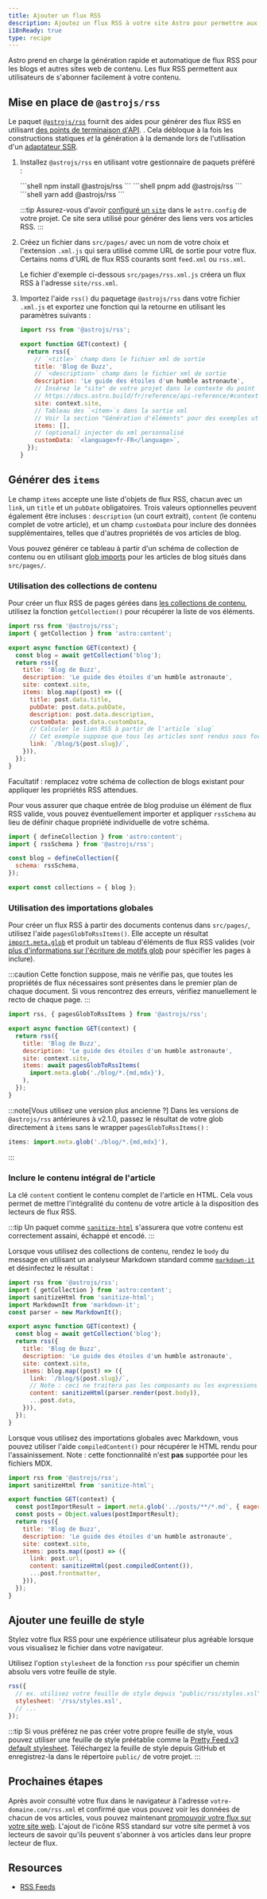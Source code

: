 ```yaml
---
title: Ajouter un flux RSS
description: Ajoutez un flux RSS à votre site Astro pour permettre aux utilisateurs de s'abonner à votre contenu.
i18nReady: true
type: recipe
---
```



Astro prend en charge la génération rapide et automatique de flux RSS pour les blogs et autres sites web de contenu. Les flux RSS permettent aux utilisateurs de s'abonner facilement à votre contenu.

## Mise en place de `@astrojs/rss`

Le paquet [`@astrojs/rss`](https://github.com/withastro/astro/tree/main/packages/astro-rss) fournit des aides pour générer des flux RSS en utilisant [des points de terminaison d'API](/fr/core-concepts/endpoints/#points-de-terminaison-des-fichiers-statiques). . Cela débloque à la fois les constructions statiques _et_ la génération à la demande lors de l'utilisation d'un [adaptateur SSR](/fr/guides/server-side-rendering/).

1. Installez `@astrojs/rss` en utilisant votre gestionnaire de paquets préféré :

    <PackageManagerTabs>
      <Fragment slot="npm">
      ```shell
      npm install @astrojs/rss
      ```
      </Fragment>
      <Fragment slot="pnpm">
      ```shell
      pnpm add @astrojs/rss
      ```
      </Fragment>
      <Fragment slot="yarn">
      ```shell
      yarn add @astrojs/rss
      ```
      </Fragment>
    </PackageManagerTabs>

    :::tip
    Assurez-vous d'avoir [configuré un `site`](/fr/reference/configuration-reference/#site) dans le `astro.config` de votre projet. Ce site sera utilisé pour générer des liens vers vos articles RSS.
    :::

2. Créez un fichier dans `src/pages/` avec un nom de votre choix et l'extension `.xml.js` qui sera utilisé comme URL de sortie pour votre flux. Certains noms d'URL de flux RSS courants sont `feed.xml` ou `rss.xml`.

    Le fichier d'exemple ci-dessous `src/pages/rss.xml.js` créera un flux RSS à l'adresse `site/rss.xml`.

3. Importez l'aide `rss()` du paquetage `@astrojs/rss` dans votre fichier `.xml.js` et exportez une fonction qui la retourne en utilisant les paramètres suivants :

    ```js title="src/pages/rss.xml.js"
    import rss from '@astrojs/rss';

    export function GET(context) {
      return rss({
        // `<title>` champ dans le fichier xml de sortie
        title: 'Blog de Buzz',
        // `<description>` champ dans le fichier xml de sortie
        description: 'Le guide des étoiles d'un humble astronaute',
        // Insérez le "site" de votre projet dans le contexte du point de terminaison.
        // https://docs.astro.build/fr/reference/api-reference/#contextsite
        site: context.site,
        // Tableau des `<item>`s dans la sortie xml
        // Voir la section "Génération d'éléments" pour des exemples utilisant des collections de contenu et des importations globales.
        items: [],
        // (optional) injecter du xml personnalisé
        customData: `<language>fr-FR</language>`,
      });
    }
    ```

## Générer des `items`

Le champ `items` accepte une liste d'objets de flux RSS, chacun avec un `link`, un `title` et un `pubDate` obligatoires. Trois valeurs optionnelles peuvent également être incluses : `description` (un court extrait), `content` (le contenu complet de votre article), et un champ `customData` pour inclure des données supplémentaires, telles que d'autres propriétés de vos articles de blog.

Vous pouvez générer ce tableau à partir d'un schéma de collection de contenu ou en utilisant [glob imports](/fr/guides/imports/#astroglob) pour les articles de blog situés dans `src/pages/`.


### Utilisation des collections de contenu

Pour créer un flux RSS de pages gérées dans [les collections de contenu](/fr/guides/content-collections/), utilisez la fonction `getCollection()` pour récupérer la liste de vos éléments.


```js title="src/pages/rss.xml.js" "items:" "const blog = await getCollection('blog');"
import rss from '@astrojs/rss';
import { getCollection } from 'astro:content';

export async function GET(context) {
  const blog = await getCollection('blog');
  return rss({
    title: 'Blog de Buzz',
    description: 'Le guide des étoiles d'un humble astronaute',
    site: context.site,
    items: blog.map((post) => ({
      title: post.data.title,
      pubDate: post.data.pubDate,
      description: post.data.description,
      customData: post.data.customData,
      // Calculer le lien RSS à partir de l'article `slug`
      // Cet exemple suppose que tous les articles sont rendus sous forme de routes `/blog/[slug]`.
      link: `/blog/${post.slug}/`,
    })),
  });
}
```

Facultatif : remplacez votre schéma de collection de blogs existant pour appliquer les propriétés RSS attendues.

Pour vous assurer que chaque entrée de blog produise un élément de flux RSS valide, vous pouvez éventuellement importer et appliquer `rssSchema` au lieu de définir chaque propriété individuelle de votre schéma.

```js title="src/content/config.ts" "rssSchema"
import { defineCollection } from 'astro:content';
import { rssSchema } from '@astrojs/rss';

const blog = defineCollection({
  schema: rssSchema,
});

export const collections = { blog };
```

### Utilisation des importations globales

<Since v="2.1.0" pkg="@astrojs/rss" />

Pour créer un flux RSS à partir des documents contenus dans `src/pages/`, utilisez l'aide `pagesGlobToRssItems()`. Elle accepte un résultat [`import.meta.glob`](https://vitejs.dev/guide/features.html#glob-import) et produit un tableau d'éléments de flux RSS valides (voir [plus d'informations sur l'écriture de motifs glob](/fr/guides/imports/#patterns-globaux) pour spécifier les pages à inclure).

:::caution
Cette fonction suppose, mais ne vérifie pas, que toutes les propriétés de flux nécessaires sont présentes dans le premier plan de chaque document. Si vous rencontrez des erreurs, vérifiez manuellement le recto de chaque page.
:::

```js title="src/pages/rss.xml.js" "pagesGlobToRssItems" "await pagesGlobToRssItems("
import rss, { pagesGlobToRssItems } from '@astrojs/rss';

export async function GET(context) {
  return rss({
    title: 'Blog de Buzz',
    description: 'Le guide des étoiles d'un humble astronaute',
    site: context.site,
    items: await pagesGlobToRssItems(
      import.meta.glob('./blog/*.{md,mdx}'),
    ),
  });
}
```

:::note[Vous utilisez une version plus ancienne ?]
Dans les versions de `@astrojs/rss` antérieures à v2.1.0, passez le résultat de votre glob directement à `items` sans le wrapper `pagesGlobToRssItems()` :
```js
items: import.meta.glob('./blog/*.{md,mdx}'),
```
:::

### Inclure le contenu intégral de l'article

<Since v="1.6.14" />

La clé `content` contient le contenu complet de l'article en HTML. Cela vous permet de mettre l'intégralité du contenu de votre article à la disposition des lecteurs de flux RSS.

:::tip
Un paquet comme [`sanitize-html`](https://www.npmjs.com/package/sanitize-html) s'assurera que votre contenu est correctement assaini, échappé et encodé.
:::

Lorsque vous utilisez des collections de contenu, rendez le `body` du message en utilisant un analyseur Markdown standard comme [`markdown-it`](https://github.com/markdown-it/markdown-it) et désinfectez le résultat :

```js title="src/pages/rss.xml.js" ins={3, 4, 5, 16}
import rss from '@astrojs/rss';
import { getCollection } from 'astro:content';
import sanitizeHtml from 'sanitize-html';
import MarkdownIt from 'markdown-it';
const parser = new MarkdownIt();

export async function GET(context) {
  const blog = await getCollection('blog');
  return rss({
    title: 'Blog de Buzz',
    description: 'Le guide des étoiles d'un humble astronaute',
    site: context.site,
    items: blog.map((post) => ({
      link: `/blog/${post.slug}/`,
      // Note : ceci ne traitera pas les composants ou les expressions JSX dans les fichiers MDX.
      content: sanitizeHtml(parser.render(post.body)),
      ...post.data,
    })),
  });
}
```

Lorsque vous utilisez des importations globales avec Markdown, vous pouvez utiliser l'aide `compiledContent()` pour récupérer le HTML rendu pour l'assainissement. Note : cette fonctionnalité n'est **pas** supportée pour les fichiers MDX.

```js title="src/pages/rss.xml.js" ins={2, 13}
import rss from '@astrojs/rss';
import sanitizeHtml from 'sanitize-html';

export function GET(context) {
  const postImportResult = import.meta.glob('../posts/**/*.md', { eager: true }); 
  const posts = Object.values(postImportResult);
  return rss({
    title: 'Blog de Buzz',
    description: 'Le guide des étoiles d'un humble astronaute',
    site: context.site,
    items: posts.map((post) => ({
      link: post.url,
      content: sanitizeHtml(post.compiledContent()),
      ...post.frontmatter,
    })),
  });
}
```

## Ajouter une feuille de style

Stylez votre flux RSS pour une expérience utilisateur plus agréable lorsque vous visualisez le fichier dans votre navigateur.

Utilisez l'option `stylesheet` de la fonction `rss` pour spécifier un chemin absolu vers votre feuille de style.

```js
rss({
  // ex. utilisez votre feuille de style depuis "public/rss/styles.xsl"
  stylesheet: '/rss/styles.xsl',
  // ...
});
```

:::tip
Si vous préférez ne pas créer votre propre feuille de style, vous pouvez utiliser une feuille de style préétablie comme la [Pretty Feed v3 default stylesheet](https://github.com/genmon/aboutfeeds/blob/main/tools/pretty-feed-v3.xsl). Téléchargez la feuille de style depuis GitHub et enregistrez-la dans le répertoire `public/` de votre projet.
:::

## Prochaines étapes

Après avoir consulté votre flux dans le navigateur à l'adresse `votre-domaine.com/rss.xml` et confirmé que vous pouvez voir les données de chacun de vos articles, vous pouvez maintenant [promouvoir votre flux sur votre site web](https://medium.com/samsung-internet-dev/add-rss-feeds-to-your-website-to-keep-your-core-readers-engaged-3179dca9c91e#:~:text=com/~deno%2Drss-,Advertising%20your%20RSS%20feed,-Now%20you%20have). L'ajout de l'icône RSS standard sur votre site permet à vos lecteurs de savoir qu'ils peuvent s'abonner à vos articles dans leur propre lecteur de flux.


## Resources

- [RSS Feeds](https://aboutfeeds.com/)
